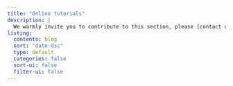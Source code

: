 ```yaml
---
title: "Online tutorials"
description: |
  We warmly invite you to contribute to this section, please [contact us](mailto:seraphine.maerz@unimelb.edu.au) if you would like to publish your tutorials, suggestions, and tips here.
listing:
  contents: blog
  sort: "date dsc"
  type: default
  categories: false
  sort-ui: false
  filter-ui: false
---
```



